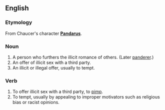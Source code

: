 == English ==

=== Etymology ===

From Chaucer's character '''[[w:Pandarus|Pandarus]]'''.

=== Noun ===

# A person who furthers the illicit romance of others. (Later [[panderer]].)
# An offer of illicit sex with a third party.
# An illicit or illegal offer, usually to tempt.

=== Verb ===

# To offer illicit sex with a third party, to [[pimp]].
# To tempt, usually by appealing to improper motivators such as religious bias or racist opinions.